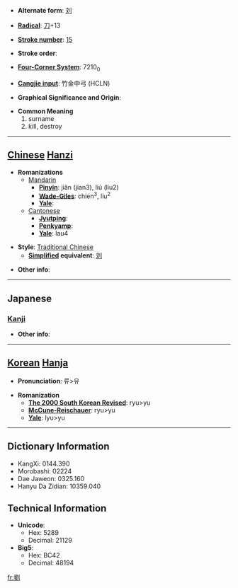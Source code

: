 * '''Alternate form''': [[刘]]

* '''[[Wiktionary:Chinese radical index| Radical]]''': [[Wiktionary:Chinese radical index 刀|刀]]+13

* '''[[Wiktionary:Chinese total strokes index|Stroke number]]''': [[Wiktionary:Chinese total strokes index 15|15]]

* '''Stroke order''': 

* '''[[Wiktionary:Chinese four corner index|Four-Corner System]]''': 7210<sub>0</sub>

* '''[[Wiktionary:Chinese Cangjie index|Cangjie input]]''': 竹金中弓 (HCLN)

* '''Graphical Significance and Origin''': 

* '''Common Meaning'''
*#surname
*# kill, destroy


----

== [[Chinese]] [[Hanzi]] ==

* '''Romanizations'''
** [[Mandarin]]
*** '''[[Pinyin]]''': jiǎn (jian3), liú (liu2)
*** '''[[Wade-Giles]]''': chien<sup>3</sup>, liu<sup>2</sup>
*** '''[[Yale]]''': 
**[[Cantonese]]
***'''[[Jyutping]]''':
***'''[[Penkyamp]]''': 
***'''[[Yale]]''': lau4

* '''Style''': [[Traditional Chinese]] 
** '''[[Simplified Chinese|Simplified]] equivalent''': [[刘]]

* '''Other info''': 

----

==Japanese==
===[[Kanji]]===
{{kanji|on readings=[[る]] (ru), [[りゅう]] (ryū)|kun readings=[[ころす]] (korosu)}}

* '''Other info''':  

----

== [[Korean]] [[Hanja]] ==

* '''Pronunciation''': 류>유

* '''Romanization'''
** '''[[The 2000 South Korean Revised Romanization|The 2000 South Korean Revised]]''': ryu>yu
** '''[[McCune-Reischauer]]''': ryu>yu
** '''[[Yale]]''': lyu>yu

----

== Dictionary Information ==

* KangXi: 0144.390
* Morobashi: 02224
* Dae Jaweon: 0325.160
* Hanyu Da Zidian: 10359.040

== Technical Information ==

* '''Unicode''':
** Hex: 5289
** Decimal: 21129
* '''Big5''':
** Hex: BC42
** Decimal: 48194

[[fr:劉]]